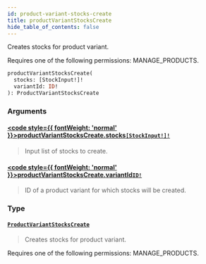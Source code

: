 ```yaml
---
id: product-variant-stocks-create
title: productVariantStocksCreate
hide_table_of_contents: false
---
```








Creates stocks for product variant. 

Requires one of the following permissions: MANAGE_PRODUCTS.

```graphql
productVariantStocksCreate(
  stocks: [StockInput!]!
  variantId: ID!
): ProductVariantStocksCreate
```


### Arguments

#### [<code style={{ fontWeight: 'normal' }}>productVariantStocksCreate.<b>stocks</b></code>](#)<Bullet />[`[StockInput!]!`](../../../developer/api-reference/inputs/stock-input) <Badge class="secondary" text="non-null"/> <Badge class="secondary" text="input"/>
> Input list of stocks to create.
> 

#### [<code style={{ fontWeight: 'normal' }}>productVariantStocksCreate.<b>variantId</b></code>](#)<Bullet />[`ID!`](../../../developer/api-reference/scalars/id) <Badge class="secondary" text="non-null"/> <Badge class="secondary" text="scalar"/>
> ID of a product variant for which stocks will be created.
> 

### Type

#### [`ProductVariantStocksCreate`](../../../developer/api-reference/objects/product-variant-stocks-create) <Badge class="secondary" text="object"/>
> Creates stocks for product variant. 

Requires one of the following permissions: MANAGE_PRODUCTS.
> 





